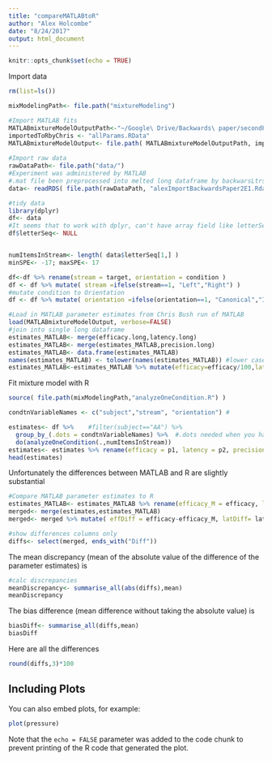 ```yaml
---
title: "compareMATLABtoR"
author: "Alex Holcombe"
date: "8/24/2017"
output: html_document
---
```


```r
knitr::opts_chunk$set(echo = TRUE)
```

Import data

```r
rm(list=ls())

mixModelingPath<- file.path("mixtureModeling")

#Import MATLAB fits
MATLABmixtureModelOutputPath<-"~/Google\ Drive/Backwards\ paper/secondPaper/E1/Data/MixModData"
importedToRbyChris <- "allParams.RData"
MATLABmixtureModelOutput<- file.path( MATLABmixtureModelOutputPath, importedToRbyChris )
  
#Import raw data
rawDataPath<- file.path("data/")
#Experiment was administered by MATLAB
#.mat file been preprocessed into melted long dataframe by backwarsLtrsLoadRawData.R
data<- readRDS( file.path(rawDataPath, "alexImportBackwardsPaper2E1.Rdata") ) 

#tidy data
library(dplyr)
df<- data
#It seems that to work with dplyr, can't have array field like letterSeq
df$letterSeq<- NULL


numItemsInStream<- length( data$letterSeq[1,] )  
minSPE<- -17; maxSPE<- 17

df<-df %>% rename(stream = target, orientation = condition )
df <- df %>% mutate( stream =ifelse(stream==1, "Left","Right") )
#mutate condition to Orientation
df <- df %>% mutate( orientation =ifelse(orientation==1, "Canonical","Inverted") )

#Load in MATLAB parameter estimates from Chris Bush run of MATLAB
load(MATLABmixtureModelOutput, verbose=FALSE)
#join into single long dataframe
estimates_MATLAB<- merge(efficacy.long,latency.long)
estimates_MATLAB<- merge(estimates_MATLAB,precision.long)
estimates_MATLAB<- data.frame(estimates_MATLAB)
names(estimates_MATLAB) <- tolower(names(estimates_MATLAB)) #lower case the column names
estimates_MATLAB<-estimates_MATLAB %>% mutate(efficacy=efficacy/100,latency=latency/100,precision=precision/100)

```

Fit mixture model with R
```r
source( file.path(mixModelingPath,"analyzeOneCondition.R") )

condtnVariableNames <- c("subject","stream", "orientation") # 

estimates<- df %>%    #filter(subject=="AA") %>%
  group_by_(.dots = condtnVariableNames) %>%  #.dots needed when you have a variable containing multiple factor names
  do(analyzeOneCondition(.,numItemsInStream))
estimates<- estimates %>% rename(efficacy = p1, latency = p2, precision = p3)
head(estimates)
```

Unfortunately the differences between MATLAB and R are slightly substantial
```r
#Compare MATLAB parameter estimates to R
estimates_MATLAB<- estimates_MATLAB %>% rename(efficacy_M = efficacy, latency_M = latency, precision_M = precision)
merged<- merge(estimates,estimates_MATLAB)  
merged<- merged %>% mutate( effDiff = efficacy-efficacy_M, latDiff= latency_M-latency, preDiff= precision_M-precision )

#show differences columns only
diffs<- select(merged, ends_with("Diff"))
```

The mean discrepancy (mean of the absolute value of the difference of the parameter estimates) is
```r
#calc discrepancies
meanDiscrepancy<- summarise_all(abs(diffs),mean)
meanDiscrepancy
```

The bias difference (mean difference without taking the absolute value) is
```r
biasDiff<- summarise_all(diffs,mean)
biasDiff
```

Here are all the differences
```r
round(diffs,3)*100
```



## Including Plots

You can also embed plots, for example:

```r
plot(pressure)
```

Note that the `echo = FALSE` parameter was added to the code chunk to prevent printing of the R code that generated the plot.
